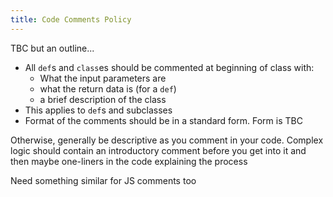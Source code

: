 ```yaml
---
title: Code Comments Policy
---
```


TBC but an outline...

* All `def`s and `class`es should be commented at beginning of class with:
  * What the input parameters are
  * what the return data is (for a `def`)
  * a brief description of the class
* This applies to `def`s and subclasses
* Format of the comments should be in a standard form.  Form is TBC

Otherwise, generally be descriptive as you comment in your code.  Complex logic should
contain an introductory comment before you get into it and then maybe one-liners in the 
code explaining the process

Need something similar for JS comments too